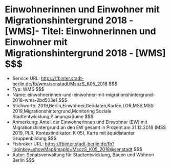 # Einwohnerinnen und Einwohner mit Migrationshintergrund 2018 - [WMS]- Titel: Einwohnerinnen und Einwohner mit Migrationshintergrund 2018 - [WMS] $$$
- Service URL: https://fbinter.stadt-berlin.de/fb/wms/senstadt/MsozS_K05_2018 $$$
- Typ: WMS $$$
- Name: einwohnerinnen-und-einwohner-mit-migrationshintergrund-2018-wms-2bd503e1 $$$
- Stichworte: 2019,Berlin,Einwohner,Geodaten,Karten,LOR,MSS,MSS 2019,Migrationshintergrund,Monitoring Soziale Stadtentwicklung,Planungsräume $$$
- Anmerkung: Anteil der Einwohnerinnen und Einwohner (EW) mit Migrationshintergrund an den EW gesamt in Prozent am 31.12.2018 (MSS 2019, PLR, Kontextindikator: K 05), Karte mit äquidistanter Gruppenbildung $$$
- Fisbroker URL: https://fbinter.stadt-berlin.de/fb?loginkey=showMap&mapId=MsozS_K05_2018@senstadt $$$
- Autor: Senatsverwaltung für Stadtentwicklung, Bauen und Wohnen Berlin $$$
